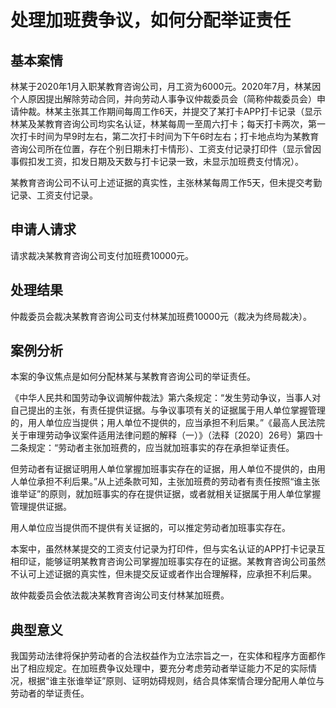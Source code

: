 # 处理加班费争议，如何分配举证责任

  

## 基本案情

林某于2020年1月入职某教育咨询公司，月工资为6000元。2020年7月，林某因个人原因提出解除劳动合同，并向劳动人事争议仲裁委员会（简称仲裁委员会）申请仲裁。林某主张其工作期间每周工作6天，并提交了某打卡APP打卡记录（显示林某及某教育咨询公司均实名认证，林某每周一至周六打卡；每天打卡两次，第一次打卡时间为早9时左右，第二次打卡时间为下午6时左右；打卡地点均为某教育咨询公司所在位置，存在个别日期未打卡情形）、工资支付记录打印件（显示曾因事假扣发工资，扣发日期及天数与打卡记录一致，未显示加班费支付情况）。

某教育咨询公司不认可上述证据的真实性，主张林某每周工作5天，但未提交考勤记录、工资支付记录。

## 申请人请求

请求裁决某教育咨询公司支付加班费10000元。

## 处理结果

仲裁委员会裁决某教育咨询公司支付林某加班费10000元（裁决为终局裁决）。

## 案例分析

本案的争议焦点是如何分配林某与某教育咨询公司的举证责任。

《中华人民共和国劳动争议调解仲裁法》第六条规定：“发生劳动争议，当事人对自己提出的主张，有责任提供证据。与争议事项有关的证据属于用人单位掌握管理的，用人单位应当提供；用人单位不提供的，应当承担不利后果。”《最高人民法院关于审理劳动争议案件适用法律问题的解释（一）》（法释〔2020〕26号）第四十二条规定：“劳动者主张加班费的，应当就加班事实的存在承担举证责任。

但劳动者有证据证明用人单位掌握加班事实存在的证据，用人单位不提供的，由用人单位承担不利后果。”从上述条款可知，主张加班费的劳动者有责任按照“谁主张谁举证”的原则，就加班事实的存在提供证据，或者就相关证据属于用人单位掌握管理提供证据。

用人单位应当提供而不提供有关证据的，可以推定劳动者加班事实存在。

本案中，虽然林某提交的工资支付记录为打印件，但与实名认证的APP打卡记录互相印证，能够证明某教育咨询公司掌握加班事实存在的证据。某教育咨询公司虽然不认可上述证据的真实性，但未提交反证或者作出合理解释，应承担不利后果。

故仲裁委员会依法裁决某教育咨询公司支付林某加班费。

## 典型意义

我国劳动法律将保护劳动者的合法权益作为立法宗旨之一，在实体和程序方面都作出了相应规定。在加班费争议处理中，要充分考虑劳动者举证能力不足的实际情况，根据“谁主张谁举证”原则、证明妨碍规则，结合具体案情合理分配用人单位与劳动者的举证责任。